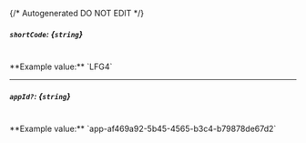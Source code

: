 {/* Autogenerated DO NOT EDIT  */}
##### `shortCode`: *{`string`}*
<br/>
**Example value:** `LFG4`

---
##### `appId?`: *{`string`}*
<br/>
**Example value:** `app-af469a92-5b45-4565-b3c4-b79878de67d2`

